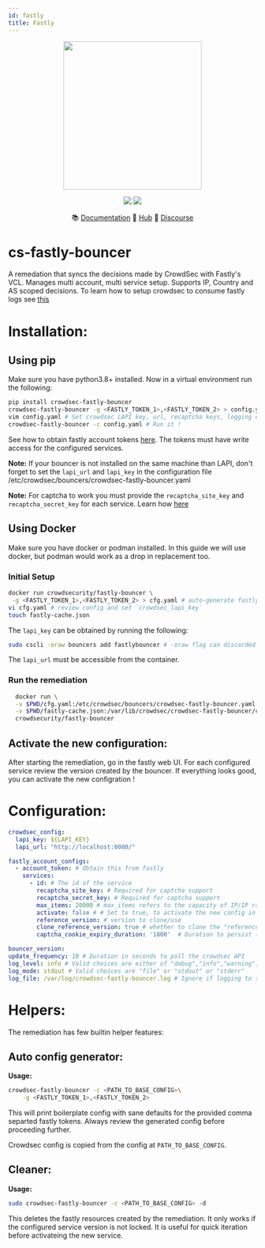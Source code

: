 ```yaml
---
id: fastly
title: Fastly
---
```



<p align="center">
  <img src={useBaseUrl('/img/crowdsec_fastly.png')} width="280" height="300" />
</p>

<p align="center">
  <img src="https://img.shields.io/badge/build-pass-green"></img>
  <img src="https://img.shields.io/badge/tests-pass-green"></img>
</p>

<p align="center">
&#x1F4DA; <a href="#installation">Documentation</a>
&#x1F4A0; <a href="https://hub.crowdsec.net">Hub</a>
&#128172; <a href="https://discourse.crowdsec.net">Discourse </a>
</p>


# cs-fastly-bouncer

A remedation that syncs the decisions made by CrowdSec with Fastly's VCL. Manages multi account, multi service setup. Supports IP, Country and AS scoped decisions.
To learn how to setup crowdsec to consume fastly logs see [this](/docs/next/user_guides/consuming_fastly_logs)


# Installation:

## Using pip

Make sure you have python3.8+ installed. Now in a virtual environment run the following:

```bash
pip install crowdsec-fastly-bouncer
crowdsec-fastly-bouncer -g <FASTLY_TOKEN_1>,<FASTLY_TOKEN_2> > config.yaml # generate config
vim config.yaml # Set crowdsec LAPI key, url, recaptcha keys, logging etc
crowdsec-fastly-bouncer -c config.yaml # Run it !
```

See how to obtain fastly account tokens [here](https://docs.fastly.com/en/guides/using-api-tokens). The tokens must have write access for the configured services.

**Note:** If your bouncer is not installed on the same machine than LAPI, don't forget to set the `lapi_url` and `lapi_key` in the configuration file /etc/crowdsec/bouncers/crowdsec-fastly-bouncer.yaml

**Note:** For captcha to work you must provide the `recaptcha_site_key` and `recaptcha_secret_key` for each service. Learn how [here](http://www.google.com/recaptcha/admin)


## Using Docker 

Make sure you have docker or podman installed. In this guide we will use docker, but podman would work as a drop in replacement too.

### Initial Setup

```bash
docker run crowdsecurity/fastly-bouncer \
 -g <FASTLY_TOKEN_1>,<FASTLY_TOKEN_2> > cfg.yaml # auto-generate fastly config for provided comma separated tokens 
vi cfg.yaml # review config and set `crowdsec_lapi_key`
touch fastly-cache.json
```

The `lapi_key` can be obtained by running the following:
```bash
sudo cscli -oraw bouncers add fastlybouncer # -oraw flag can discarded for human friendly output.
```

The `lapi_url` must be accessible from the container.

### Run the remediation

```bash
  docker run \
  -v $PWD/cfg.yaml:/etc/crowdsec/bouncers/crowdsec-fastly-bouncer.yaml \
  -v $PWD/fastly-cache.json:/var/lib/crowdsec/crowdsec-fastly-bouncer/cache/fastly-cache.json \
  crowdsecurity/fastly-bouncer
```

## Activate the new configuration:

After starting the remediation, go in the fastly web UI. For each configured service review the version created by the bouncer. If everything looks good, you can activate the new configration !

# Configuration:

```yaml
crowdsec_config: 
  lapi_key: ${LAPI_KEY} 
  lapi_url: "http://localhost:8080/"

fastly_account_configs:
  - account_token: # Obtain this from fastly
    services: 
      - id: # The id of the service
        recaptcha_site_key: # Required for captcha support
        recaptcha_secret_key: # Required for captcha support
        max_items: 20000 # max_items refers to the capacity of IP/IP ranges to ban/captcha. 
        activate: false # # Set to true, to activate the new config in production
        reference_version: # version to clone/use
        clone_reference_version: true # whether to clone the "reference_version".
        captcha_cookie_expiry_duration: '1800'  # Duration to persist the cookie containing proof of solving captcha

bouncer_version:
update_frequency: 10 # Duration in seconds to poll the crowdsec API
log_level: info # Valid choices are either of "debug","info","warning","error"
log_mode: stdout # Valid choices are "file" or "stdout" or "stderr"
log_file: /var/log/crowdsec-fastly-bouncer.log # Ignore if logging to stdout or stderr
```

# Helpers:

The remediation has few builtin helper features:

## Auto config generator:

**Usage:**

```bash
crowdsec-fastly-bouncer -c <PATH_TO_BASE_CONFIG>\
    -g <FASTLY_TOKEN_1>,<FASTLY_TOKEN_2> 
```

This will print boilerplate config with sane defaults for the provided comma separted fastly tokens.
Always review the generated config before proceeding further.

Crowdsec config is copied from the config at `PATH_TO_BASE_CONFIG`. 

##  Cleaner:

**Usage:**

```bash
sudo crowdsec-fastly-bouncer -c <PATH_TO_BASE_CONFIG> -d
```

This deletes the fastly resources created by the remediation.
It only works if the configured service version is not locked.
It is useful for quick iteration before activateing the new service.   